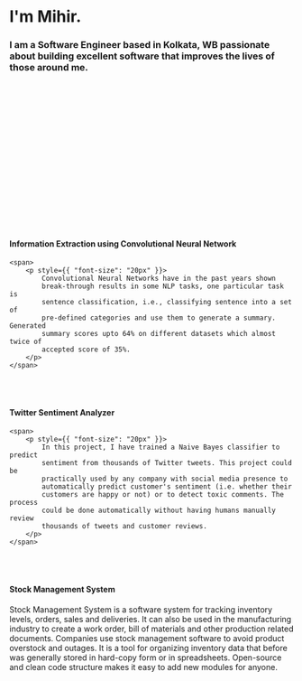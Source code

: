 
## <HeroTextLoop />

<div>
    <span>
        <h1>
            I'm <span style={{ color: "red" }}>Mihir.</span>
        </h1>
    </span>
</div>

### I am a Software Engineer based in Kolkata, WB passionate about building excellent software that improves the lives of those around me.

<br />
<br />
<br />

#### <GetInTouch />

<br />
<br />
<br />
<br />
<br />
<br />
<br />
<br />
<br />
<br />
<br />

<div id="aboutme">
    <Title num="01.  " text="  About Me" />
    <p>
        Howdy, I'm Mihir! I was born and raised in Bihar (no, I don't have an
        accent), and am currently living in Kolkata. I am a Software Engineer and Data Analysis enthusiast.
    </p>
    <p>
        I’ve always sought out opportunities and challenges that are meaningful
        to me. As a software engineer, I enjoy using my obsessive attention to detail,
        my unequivocal love for making things, and my mission-driven work ethic to literally
        change the world. That's why I’m excited to make a big impact at a high growth company.
    </p>
    <p>
        I started in tech with internships, freelance service and part time positions during college. Shortly after graduating from <span style={{color: "red"}}>Sikkim Manipal Institute of Technology</span>, I joined the engineering team at <span style={{color: "red"}}>Nomura Research Institute Financial Technologies</span> where I work on a comprehensive back office solution for implementing STP in post-trade lifecycle management.
    </p>
    <p>
        Most of my positions utilized agile-like development processes using JIRA. I can help everywhere in the stack and I love wearing multiple hats to an extent. Although, I do think my most strongest skills are in Data Analysis and Software Engineering.
    </p>

</div>

<br />
<br />
<br />
<br />
<br />
<br />
<br />
<br />
<br />

<div id="workex">
    <Title num="02. " text=" Where I've Worked" />
</div>
<div>
    <h4>
        Software Engineer&nbsp;
        <span style={{ color: "red" }}>
            @ Nomura Research Institute Fintech
        </span>
    </h4>
    <p style={{ "font-size": "20px" }}>August, 2020 - Present</p>
</div>

-   Work with **Elastic Search** which reduced the data importing time by **18x** and search time by **2.5x**
-   Implemented handling of different **Corporate Action Events**
-   Communicate and collaborate with multi-disciplinary teams of engineers on daily basis

<br />
<br />
<div>
    <h4>
        Software Engineer Intern&nbsp;
        <span style={{ color: "red" }}>
            @ Nomura Research Institute Fintech
        </span>
    </h4>
    <span>
        <p style={{ "font-size": "20px" }}>
            Jan - July, 2020 &nbsp; &bull; &nbsp; 7 Months
        </p>
    </span>
</div>

-   Contributed in core features across the entire stack of DLT integrated back-office solution, <a href="http://www.nrifintech.com/solution-for-broker-dealers.html" target="_blank" id="customa">I-STAR/GV</a>
-   Developed **Trade and Settlement** features, aligned with ASX's CHESS replacement program
-   Written modern, performant, and robust code to enchance **Trade Screens** and add **Warning Features**
-   Developed a clear knowledge of Financial Market and low-level understanding of stock market

<br />
<br />
<br />
<br />
<br />
<br />
<br />
<br />
<br />

<div id="projects">
    <Title num="03. " text=" Projects">
        <Link to={replaceSlashes(`/projects`)}>Read all posts</Link>
    </Title>

</div>

<div>
    <div>
    <TLink as={Link} to={`/iecnn`} sx={{ fontSize: [1, 2, 3], color: `text` }}>
        <h4>Information Extraction using Convolutional Neural Network</h4>
    </TLink>

</div>
    
    <span>
        <p style={{ "font-size": "20px" }}>
            Convolutional Neural Networks have in the past years shown
            break-through results in some NLP tasks, one particular task is
            sentence classification, i.e., classifying sentence into a set of
            pre-defined categories and use them to generate a summary. Generated
            summary scores upto 64% on different datasets which almost twice of
            accepted score of 35%.
        </p>
    </span>
</div>

<br />
<br />

<div>
    <div>
    <TLink as={Link} to={`/about`} sx={{ fontSize: [1, 2, 3], color: `text` }}>
        <h4>Twitter Sentiment Analyzer</h4>
    </TLink>

</div>
    
    <span>
        <p style={{ "font-size": "20px" }}>
            In this project, I have trained a Naive Bayes classifier to predict
            sentiment from thousands of Twitter tweets. This project could be
            practically used by any company with social media presence to
            automatically predict customer's sentiment (i.e. whether their
            customers are happy or not) or to detect toxic comments. The process
            could be done automatically without having humans manually review
            thousands of tweets and customer reviews.
        </p>
    </span>
</div>

<br />
<br />

<div>
    <TLink as={Link} to={`/about`} sx={{ fontSize: [1, 2, 3], color: `text` }}>
        <h4>Stock Management System</h4>
    </TLink>

</div>
<div>
    <p style={{ "font-size": "20px" }}>
        Stock Management System is a software system for tracking inventory
        levels, orders, sales and deliveries. It can also be used in the
        manufacturing industry to create a work order, bill of materials and
        other production related documents. Companies use stock management
        software to avoid product overstock and outages. It is a tool for
        organizing inventory data that before was generally stored in
        hard-copy form or in spreadsheets. Open-source and clean code
        structure makes it easy to add new modules for anyone.
    </p>
    </div>

<br />
<br />
<br />
<br />
<br />
<br />
<br />
<br />
<br />

<div id="skills">
    <Title num="04. " text=" Skills and Expertise" />

</div>

<SkillLists />

<br />
<br />
<br />
<br />
<br />
<br />
<br />
<br />
<br />

<div id="contact">
    <Title num="05. " text=" Contact" />

</div>

### OK, LET’S CREATE SOMETHING GREAT

<br />
<br />

<ContactList />
